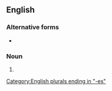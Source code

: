 ==English==

===Alternative forms===
* {{l|en|bullrushes}}

===Noun===
{{head|en|noun form}}

# {{plural of|en|bulrush}}

[[Category:English plurals ending in "-es"]]